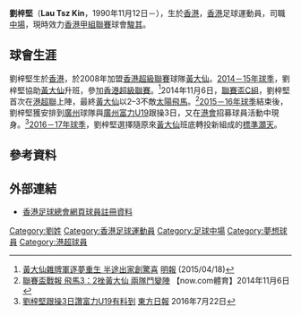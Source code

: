 {{Infobox football biography
| playername  = 劉梓堅 <br> Lau Tsz Kin
| image       = 
| image_size  =
| fullname    = 劉梓堅
| nickname    = 兔仔
| height      = {{height|m=1.85}}
| position    = [[防守中場|防守中場]]
| birth_date  = {{Birth date and age|1990|11|12|}}
| birth_place = {{HKG-1959}}
| currentclub = [[天旭足球會|駿其]]
| clubnumber  = TBC
| youthyears1 = 2008
| youthclubs1 = [[傑志體育會|傑志]]
| years1 = 2008–2016
| clubs1 = [[黃大仙區康樂體育會|黃大仙]]
| caps1  = 12
| goals1 = 0
| years2 = 2016–2017
| clubs2 = [[標準灝天足球隊|標準灝天]]
| caps2  = 20
| goals2 = 0
| years3 = 2017–
| clubs3 = [[天旭足球會|駿其]]
| caps3  = 0
| goals3 = 0
| years4 = 
| clubs4 = 
| caps4  = 
| goals4 = 
| nationalyears1 = 
| nationalteam1  = 
| nationalcaps1  = 
| nationalgoals1 = 
| nationalyears2 = 
| nationalteam2  = 
| nationalcaps2  = 
| nationalgoals2 = 
| pcupdate = 
| ntupdate = 
}}

'''劉梓堅'''（'''Lau Tsz Kin'''，1990年11月12日－），生於[[香港|香港]]，[[香港|香港]]足球運動員，司職[[中場|中場]]，現時效力[[香港甲組聯賽|香港甲組聯賽]]球會[[天旭足球會|駿其]]。 

==球會生涯==
劉梓堅生於[[香港|香港]]，於2008年加盟[[香港超級聯賽|香港超級聯賽]]球隊[[黃大仙區康樂體育會|黃大仙]]。[[2014－15年度香港超級聯賽|2014－15年球季]]，劉梓堅協助[[黃大仙區康樂體育會|黃大仙]]升班，參加[[香港超級聯賽|香港超級聯賽]]。<ref>[http://news.chilin.hk/hk/?job=body&sec=eJw7%2BnJFDQAHnwLT&page=7&path=Q29udGVudF9OZXdzLmNmbT9DaGFubmVsPXNwJlBhdGg9MjM1NTU4Mzg2NDI3L3NyYTEuY2Zt&pic=big&date=20150418 黃大仙雜牌軍逐夢重生 半途出家創驚喜] {{Wayback|url=http://news.chilin.hk/hk/?job=body&sec=eJw7%2BnJFDQAHnwLT&page=7&path=Q29udGVudF9OZXdzLmNmbT9DaGFubmVsPXNwJlBhdGg9MjM1NTU4Mzg2NDI3L3NyYTEuY2Zt&pic=big&date=20150418 |date=20170305085940 }} [[明報|明報]] (2015/04/18)</ref>2014年11月6日，[[香港聯賽盃|聯賽盃C組]]，劉梓堅首次在[[香港超級聯賽|港超聯]]上陣，最終[[黃大仙區康樂體育會|黃大仙]]以2–3不敵[[太陽飛馬|太陽飛馬]]。<ref>[http://news.now.com/home/sports/player?newsId=sp11102327570 聯賽盃戰報 飛馬3：2挫黃大仙 兩隊鬥變陣] {{Wayback|url=http://news.now.com/home/sports/player?newsId=sp11102327570 |date=20161225150424 }} 【now.com體育】2014年11月6日</ref>[[2015－16年度香港超級聯賽|2015－16年球季]]結束後，劉梓堅獲安排到[[廣州|廣州]]球隊與[[廣州富力足球會|廣州富力U19]]跟操3日，又在[[香港足球會|港會]]招募球員活動中現身。<ref>[http://orientaldaily.on.cc/cnt/sport/20160722/00286_005.html 劉梓堅跟操3日讚富力U19有料到] {{Wayback|url=http://orientaldaily.on.cc/cnt/sport/20160722/00286_005.html |date=20160828214248 }} [[東方日報|東方日報]] 2016年7月22日</ref>[[2016－17年度香港超級聯賽|2016－17年球季]]，劉梓堅選擇隨原來[[黃大仙區康樂體育會|黃大仙]]班底轉投新組成的[[港菁|標準灝天]]。

==參考資料==
{{Reflist}}

==外部連結==
*[https://www.hkfa.com/ch/ 香港足球總會網頁球員註冊資料] {{Wayback|url=https://www.hkfa.com/ch/ |date=20200927003805 }}

{{DEFAULTSORT:Lau Tsz Kin}}
[[Category:劉姓|Category:劉姓]]
[[Category:香港足球運動員|Category:香港足球運動員]]
[[Category:足球中場|Category:足球中場]]
[[Category:夢想球員|Category:夢想球員]]
[[Category:港超球員|Category:港超球員]]